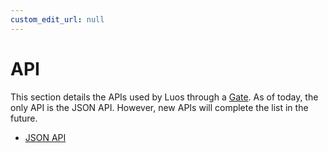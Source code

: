 ```yaml
---
custom_edit_url: null
---
```


# API

This section details the APIs used by Luos through a [Gate](../tools/gate.mdx). As of today, the only API is the JSON API. However, new APIs will complete the list in the future.

- [JSON API](../tools/api-json.mdx)
